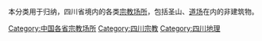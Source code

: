 本分类用于归纳，四川省境内的各类[[宗教场所|宗教场所]]，包括圣山、[[道场|道场]]在内的非建筑物。

[[Category:中国各省宗教场所|Category:中国各省宗教场所]]
[[Category:四川宗教|Category:四川宗教]]
[[Category:四川地理|Category:四川地理]]